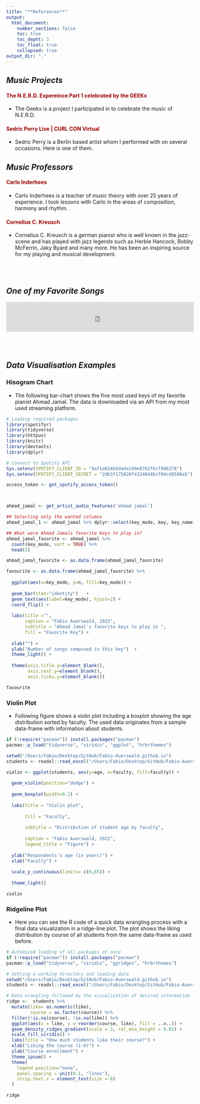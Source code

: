 ```yaml
---
title: "**References**"
output:
  html_document: 
    number_sections: false
    toc: true
    toc_depht: 3
    toc_float: true
    collapsed: true
output_dir: "."
---
```


<style>
a:link {
  color: #990000;
  background-color: transparent;
  text-decoration: none;
}

a:visited {
  color: pink;
  background-color: transparent;
  text-decoration: none;
}

a:hover {
  color: red;
  background-color: transparent;
  text-decoration: underline;
}

a:active {
  color: yellow;
  background-color: transparent;
  text-decoration: underline;
}

.nav>li>a {
    position: relative;
    display: block;
    padding: 10px 15px;
    color: #990000;
}
.nav-pills>li.active>a, .nav-pills>li.active>a:hover, .nav-pills>li.active>a:focus {
    color: #ffffff;
    background-color: #990000;
}
</style>

## *Music Projects*

#### <a href="https://www.youtube.com/watch?v=EjZedUpnmVI&t=2041s" target="_blank">The N.E.R.D. Expereince Part 1 celebrated by the GEEKx</a>
* The Geekx is a project I participated in to celebrate the music of  N.E.R.D.


#### <a href="https://youtu.be/GLKWujRzgxk?t=1484" target="_blank">Sedric Perry Live | CURL CON Virtual</a>
* Sedric Perry is a Berlin based artist whom I performed with on several occasions. Here is one of them.


## *Music Professors*
#### <a href="https://www.musiktheorie-komposition.de/referenzen" target="_blank">Carlo Inderhees</a>
* Carlo Inderhees is a teacher of music theory with over 25 years of experience. I took lessons with Carlo in the areas of composition, harmony and rhythm.

#### <a href="https://www.corneliusclaudiokreusch.com/CCK.html" target="_blank">Cornelius C. Kreusch</a> 
* Cornelius C. Kreusch is a german pianist who is well known in the jazz-scene and has played with jazz legends such as Herbie Hancock, Bobby McFerrin, Jaky Byard and many more. He has been an inspiring source for my playing and musical development. 

<br/><br/>

## *One of my Favorite Songs*

```{=html}
<iframe src="https://open.spotify.com/embed/track/4MIPpjKWw1lLVwS6tLhis1?utm_source=generator" width="100%" height="80" frameBorder="0" allowfullscreen="" allow="autoplay; clipboard-write; encrypted-media; fullscreen; picture-in-picture"></iframe>
```

<br/><br/>

## *Data Visualisation Examples* {.tabset .tabset-fade .tabset-pills}

### Hisogram Chart {.tabset}
* The following bar-chart shows the five most used keys of my favorite pianist Ahmad Jamal. The data is downloaded via an API from my most used streaming platform.

```r

# Loading required packages
library(spotifyr)
library(tidyverse)
library(httpuv)
library(knitr)
library(devtools)
library(dplyr)

# Connect to Spotify API
Sys.setenv(SPOTIFY_CLIENT_ID = "9af1a624b5da4e199e8782f6cf806378")
Sys.setenv(SPOTIFY_CLIENT_SECRET = "2db3f175820f43248d4bcf0dcd6580a5")

access_token <- get_spotify_access_token()



ahmad_jamal <- get_artist_audio_features('ahmad jamal')

## Selecting only the wanted columns
ahmad_jamal_1 <- ahmad_jamal %>% dplyr::select(key_mode, key, key_name)

## What were Ahmad Jamals favorite keys to play in?
ahmad_jamal_favorite <- ahmad_jamal %>% 
  count(key_mode, sort = TRUE) %>% 
  head(5) 

ahmad_jamal_favorite <- as.data.frame(ahmad_jamal_favorite)

favourite <- as.data.frame(ahmad_jamal_favorite) %>% 
  
  ggplot(aes(x=key_mode, y=n, fill=key_mode)) +
  
  geom_bar(stat="identity")   + 
  geom_text(aes(label=key_mode), hjust=2) +
  coord_flip() +
  
  labs(title ="",
       caption = "Fabio Auerswald, 2022",
       subtitle = "Ahmad Jamal's favorite keys to play in ",
       fill = "Favorite Key") +
  
  xlab("") +
  ylab("Number of songs composed in this key")  +
  theme_light() +
  
  theme(axis.title.y=element_blank(),
        axis.text.y=element_blank(),
        axis.ticks.y=element_blank())

```


```r
favourite

```




### Violin Plot {.tabset}
* Following figure shows a violin plot including a boxplot showing the age distribution sorted by faculty. The used data originates from a sample data-frame with information about students. 
```r

if (!require("pacman")) install.packages("pacman")
pacman::p_load("tidyverse", "viridis", "ggplot", "hrbrthemes")

setwd("/Users/Fabio/Desktop/GitHub/Fabio-Auerswald.github.io")
students <- readxl::read_excel("/Users/Fabio/Desktop/GitHub/Fabio-Auerswald.github.io/students.xlsx")

violin <- ggplot(students, aes(y=age, x=faculty, fill=faculty)) +
  
  geom_violin(position="dodge") +
  
  geom_boxplot(width=0.2) +
  
  labs(title = "Violin plot",
       
       fill = "Faculty",
       
       subtitle = "Distribution of student age by faculty",
       
       caption = "Fabio Auerswald, 2022",
       legend_title = "Figure") +
  
  ylab("Respondents's age (in years)") +
  xlab("Faculty") + 
  
  scale_y_continuous(limits= c(0,65)) +
  
  theme_light()

```

```r
violin
```


### Ridgeline Plot {.tabset}
* Here you can see the R code of a quick data wrangling process with a final data visualization in a ridge-line plot. The plot shows the liking distribution by course of all students from the same data-frame as used before.

``` r

# Automized loading of all packages at once
if (!require("pacman")) install.packages("pacman")
pacman::p_load("tidyverse", "viridis", "ggridges", "hrbrthemes")

# Setting a working directory and loading data
setwd("/Users/Fabio/Desktop/GitHub/Fabio-Auerswald.github.io")
students <- readxl::read_excel("/Users/Fabio/Desktop/GitHub/Fabio-Auerswald.github.io/students.xlsx")

# Data wrangling followed by the visualization of desired information
ridge <-  students %>%
  mutate(like= as.numeric(like),
         course = as.factor(course)) %>%
  filter(!is.na(course), !is.na(like)) %>%
  ggplot(aes(x = like, y = reorder(course, like), fill = ..x..)) +
  geom_density_ridges_gradient(scale = 3, rel_min_height = 0.01) +
  scale_fill_viridis() +
  labs(title = "How much students like their course?") +
  xlab("Liking the course (1-6)") +
  ylab("Course enrollment") +
  theme_ipsum() +
  theme(
    legend.position="none",
    panel.spacing = unit(0.1, "lines"),
    strip.text.x = element_text(size = 8)
  )
```

```r

ridge

```
